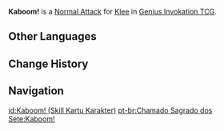 {{About|the Character Card Skill for [[Genius Invokation TCG]]|the Playable Character Talent|Kaboom!}}
{{Genius Invokation TCG Skill Infobox
|title      = Kaboom!
|image      = Kaboom! Character Card Skill.png
|type       = Normal Attack
|character  = Klee
|element    = Pyro
|matching   = 1
|unaligned  = 2
|effect     = Deals 1 {{Color|Pyro DMG}}.
|order      = 1
}}
'''Kaboom!''' is a [[Character Card Normal Attack|Normal Attack]] for [[Klee (Character Card)|Klee]] in [[Genius Invokation TCG]].

==Other Languages==
{{Other Languages|Transclude=Kaboom!}}

==Change History==
{{Change History|3.4}}

==Navigation==
{{Genius Invokation TCG Skill Navbox|Klee}}

[[id:Kaboom! (Skill Kartu Karakter)]]
[[pt-br:Chamado Sagrado dos Sete:Kaboom!]]